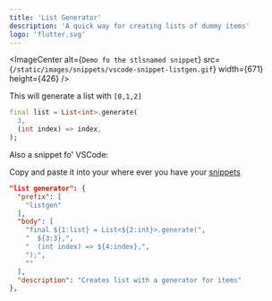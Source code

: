 ```yaml
---
title: 'List Generator'
description: 'A quick way for creating lists of dummy items'
logo: 'flutter.svg'
---
```


<ImageCenter
  alt={`Demo fo the stlsnamed snippet`}
  src={`/static/images/snippets/vscode-snippet-listgen.gif`}
  width={671}
  height={426}
/>

This will generate a list with `[0,1,2]`

```dart copy
final list = List<int>.generate(
  3,
  (int index) => index,
);
```

Also a snippet fo' VSCode:


Copy and paste it into your where ever you have your [snippets](https://code.visualstudio.com/docs/editor/userdefinedsnippets#_create-your-own-snippets)

```json copy
"list generator": {
  "prefix": [
    "listgen"
  ],
  "body": [
    "final ${1:list} = List<${2:int}>.generate(",
    "  ${3:3},",
    "  (int index) => ${4:index},",
    ");",
    ""
  ],
  "description": "Creates list with a generator for items"
},
```
